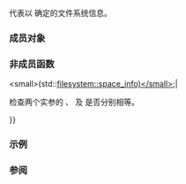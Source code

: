 {{cpp/filesystem/title|space_info}}
{{cpp/filesystem/navbar}}
{{dcl begin}}
{{dcl header|filesystem}}
{{dcl|since=c++17|1=
struct space_info {
    std::uintmax_t capacity;
    std::uintmax_t free; 
    std::uintmax_t available; 
};
}}
{{dcl end}}

代表以 {{rlpt|space|filesystem::space}} 确定的文件系统信息。

===成员对象===
{{dsc begin}}
{{dsc mem obj | nolink=true | capacity | 文件系统的总大小，以字节计}}
{{dsc mem obj | nolink=true | free | 文件系统的空闲空间，以字节计}}
{{dsc mem obj | nolink=true | available | 非特权进程可用的空闲空间（可以小于或等于 {{tt|free}}）}}
{{dsc end}}

===非成员函数===
{{dsc begin}}
{{dsc fun | cpp/filesystem/space_info | title=operator== | inlinemem=true | 比较两个 {{tt|space_info}} | notes={{mark c++20}} }}
{{dsc end}}

{{member|operator{{==}}&lt;small&gt;(std::filesystem::space_info)&lt;/small&gt;|{{ddcl|since=c++20|1= 
friend bool operator==( const space_info&amp;, const space_info&amp; ) = default;
}}

检查两个实参的 {{tt|capacity}}、{{tt|free}} 及 {{tt|available}} 是否分别相等。

{{cpp/hidden friend|std::filesystem::space_info}}

{{cpp/note synthesized eq}}
}}

===示例===
{{cpp/filesystem/space_example}}

===参阅===
{{dsc begin}}
{{dsc inc|cpp/filesystem/dsc space}}
{{dsc end}}

{{langlinks|en|es|ja|ru}}